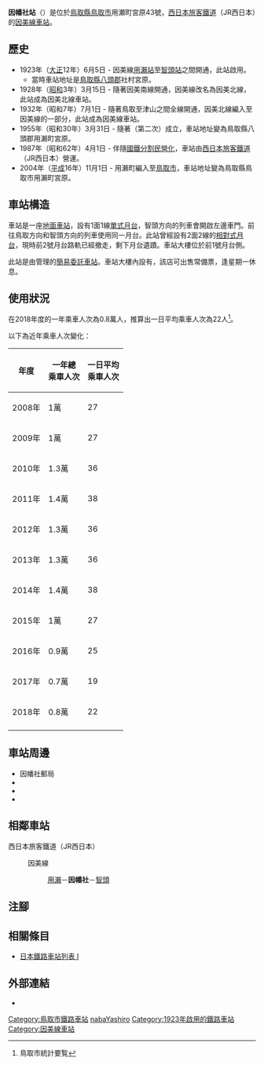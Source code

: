 {{NoteTA
|T=zh-hans:因幡社站;zh-hk:因幡社站;zh-tw:因幡社車站;
|1=zh-hans:因幡社站;zh-hk:因幡社站;zh-tw:因幡社車站;
}}
{{Infobox station
|公司色 = #0072bc
|站名 = 因幡社
|圖片 = JRW inaba yashiro sta.jpg
|圖片說明 = 車站大樓（2007年10月1日）
|日文原名 = 因幡社
|平假名 = いなばやしろ
|羅馬拼音 = Inaba-Yashiro
|副站名 = 
|電報略號 = ヤロ
|所在地 = {{JPN}}[[鳥取縣|鳥取縣]][[鳥取市|鳥取市]]用瀬町宮原43號
|座標 = {{coord|35|18|45.00|N|134|11|47.89|E|type:railwaystation_region:JP-24|display=inline,title}}
|車站構造 = [[地面車站|地面車站]]
|月台配置 = 1面1線
|啟用年月日 = 1923年（[[大正|大正]]12年）6月5日
|廢站年月日 = 
|乘客人數 = 22
|上下車人次 = 
|統計年度 = 2018
|轉車 = 
|全寬備註 = [[簡易委託車站|簡易委託車站]]
|adjacent = {{Adjacent stations|system=西日本旅客鐵道|line=SB|left=用瀨|right=智頭|note-left=3.8km|note-mid=距離[[鳥取站|鳥取]]24.9km|note-right=7.0km}}
}}
'''因幡社站'''（{{jpn|j=因幡社駅|hg=いなばやしろえき|rm=Inaba-Yashiro eki|f=y}}）是位於[[鳥取縣|鳥取縣]][[鳥取市|鳥取市]]用瀬町宮原43號，[[西日本旅客鐵道|西日本旅客鐵道]]（JR西日本）的[[因美線|因美線]][[鐵路車站|車站]]。

== 歷史 ==
* 1923年（[[大正|大正]]12年）6月5日 - 因美線[[用瀨站|用瀨站]]至[[智頭站|智頭站]]之間開通，此站啟用。
** 當時車站地址是[[鳥取縣|鳥取縣]][[八頭郡|八頭郡]]社村宮原。
* 1928年（[[昭和|昭和]]3年）3月15日 - 隨著因美南線開通，因美線改名為因美北線，此站成為因美北線車站。
* 1932年（昭和7年）7月1日 - 隨著鳥取至津山之間全線開通，因美北線編入至因美線的一部分，此站成為因美線車站。
* 1955年（昭和30年）3月31日 - 隨著{{Translink|ja|用瀬町|用瀨町}}（第二次）成立，車站地址變為鳥取縣八頭郡用瀨町宮原。
* 1987年（昭和62年）4月1日 - 伴隨[[國鐵分割民營化|國鐵分割民營化]]，車站由[[西日本旅客鐵道|西日本旅客鐵道]]（JR西日本）營運。
* 2004年（[[平成|平成]]16年）11月1日 - 用瀨町編入至[[鳥取市|鳥取市]]，車站地址變為鳥取縣鳥取市用瀨町宮原。

== 車站構造 ==
車站是一座[[地面車站|地面車站]]，設有1面1線[[單式月台|單式月台]]，智頭方向的列車會開啟左邊車門。前往鳥取方向和智頭方向的列車使用同一月台。此站曾經設有2面2線的[[相對式月台|相對式月台]]，現時前2號月台路軌已經撤走，剩下月台遺蹟。車站大樓位於前1號月台側。

此站是由{{Translink|ja|鳥取鉄道部|鳥取鐵道部}}管理的[[簡易委託車站|簡易委託車站]]。車站大樓內設有{{Translink|ja|理髪店}}，該店可出售常備票，逢星期一休息。

== 使用狀況 ==
在2018年度的一年乘車人次為0.8萬人，推算出一日平均乘車人次為22人<ref>鳥取市統計要覧</ref>。

以下為近年乘車人次變化：
{| class="wikitable" style="text-align:right;"
|-
! 年度 !! 一年總<br />乘車人次<br /> !! 一日平均<br />乘車人次
|-
| 2008年 || 1萬 || 27
|-
| 2009年 || 1萬 || 27
|-
| 2010年 || 1.3萬 || 36
|-
| 2011年 || 1.4萬 || 38
|-
| 2012年 || 1.3萬 || 36
|-
| 2013年 || 1.3萬 || 36
|-
| 2014年 || 1.4萬 || 38
|-
| 2015年 || 1萬 || 27
|-
| 2016年 || 0.9萬 || 25
|-
| 2017年 || 0.7萬 || 19
|-
| 2018年 || 0.8萬 || 22
|-
|}

== 車站周邊 ==
* 因幡社郵局
* {{Translink|ja|国道53号|國道53號}}
* {{Translink|ja|国道373号|國道373號}}
* {{Translink|ja|岡山県道・鳥取県道118号加茂用瀬線|岡山縣道·鳥取縣道118號加茂用瀨線}}
== 相鄰車站 ==
; 西日本旅客鐵道（JR西日本）
: {{JR西路線記号|S|B}} 因美線
:: [[用瀨站|用瀨]]－'''因幡社'''－[[智頭站|智頭]]
== 注腳 ==
{{Reflist}}
== 相關條目 ==
* [[日本鐵路車站列表_I|日本鐵路車站列表 I]]
== 外部連結 ==
* {{外部連結/JR西日本車站|0641407|因幡社}}{{ja icon}}

{{因美線|mode=1}}
{{DEFAULTSORT:Inaba-Yashiro}}
[[Category:鳥取市鐵路車站|Category:鳥取市鐵路車站]]
[[Category:日本鐵路車站_I|nabaYashiro]]
[[Category:1923年啟用的鐵路車站|Category:1923年啟用的鐵路車站]]
[[Category:因美線車站|Category:因美線車站]]